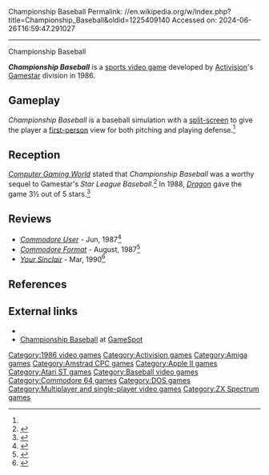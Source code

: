 Championship Baseball
Permalink: //en.wikipedia.org/w/index.php?title=Championship_Baseball&oldid=1225409140
Accessed on: 2024-06-26T16:59:47.291027



------
Championship Baseball
{{Short description|1986 video game}}
{{Infobox video game
| title        = Championship Baseball
| image        = Championship Baseball Coverart.png
| caption      = Cover art
| developer    = [[Scott Orr#Gamestar|Gamestar]]
| publisher    = {{vgrelease|WW|[[Activision]]|AU|Pactronics<ref>{{cite journal |last=Graney |first=Juris | title=Championship Baseball | journal=The Australian Commodore and Amiga Review | volume = 8 | issue=9 | date=September 1991 | url=https://archive.org/details/Australian_Commodore_and_Amiga_Review_The_Volume_8_Issue_9_1991-09_Saturday_Magazine_AU/page/n63 | accessdate=2020-10-16 | pages=62}}</ref>}}
| released     = 1986
| genre        = [[Sports video game|Sports]]
| modes        = [[Single-player video game|Single-player]] <br /> [[Multiplayer video game|Multiplayer]]
| platforms    = [[Amiga]], [[Amstrad CPC]], [[Apple II series|Apple II]], [[Atari ST]], [[Commodore 64]], [[MS-DOS]], [[ZX Spectrum]]
}}

'''''Championship Baseball''''' is a [[sports video game]] developed by [[Activision]]'s [[Scott Orr#Gamestar|Gamestar]] division in 1986.

==Gameplay==
''Championship Baseball'' is a baseball simulation with a [[Split screen (video games)|split-screen]] to give the player a [[First-person (video games)|first-person]] view for both pitching and playing defense.<ref name="Dragon132"/>

==Reception==
''[[Computer Gaming World]]'' stated that ''Championship Baseball'' was a worthy sequel to Gamestar's ''Star League Baseball''.<ref name="teverbaugh198703">{{cite magazine | title=Sports Scoreboard | magazine=[[Computer Gaming World]] | issue=35 | date=March 1987 | url=http://www.cgwmuseum.org/galleries/issues/cgw_35.pdf | accessdate=17 April 2016 | last=Teverbaugh | first=Rick | pages=14}}</ref> In 1988, ''[[Dragon (magazine)|Dragon]]'' gave the game 3½ out of 5 stars.<ref name="Dragon132">{{cite journal | title=The Role of Computers | last1=Lesser | last2=Lesser | last3=Lesser | first1=Hartley | first2=Patricia | first3=Kirk | journal=Dragon | issue=132 | date=April 1988 | pages=80–85}}</ref>

==Reviews==
*''[[Commodore User]]'' - Jun, 1987<ref>{{cite web |date=June 1987 |title=Commodore User Magazine Issue 45 |url=https://archive.org/details/commodore-user-magazine-45/page/n55/mode/2up}}</ref>
*''[[Commodore Format]]'' - August, 1987<ref>{{Cite web |date=August 1987 |orig-date= |title=Commodore Magazine Issue 35 |url=https://archive.org/details/35-your-commodore-magazine/page/n61/mode/2up}}</ref>
*''[[Your Sinclair]]'' - Mar, 1990<ref>{{cite web | url=https://archive.org/details/your-sinclair-51/page/n41/mode/2up | title=Your Sinclair Magazine Issue 51 | date=March 1990 }}</ref>

==References==
{{reflist}}

==External links==
*{{cite web|url=http://www.gamefaqs.com/computer/apple2/review/R13078.html|archiveurl=https://web.archive.org/web/20050124162607/http://www.gamefaqs.com/computer/apple2/review/R13078.html|archivedate=January 24, 2005|title=Championship Baseball review at GameFAQs|url-status=dead}}
*[http://www.gamespot.com/ast/sports/championshipbaseball/index.html Championship Baseball] at [[GameSpot]]

[[Category:1986 video games]]
[[Category:Activision games]]
[[Category:Amiga games]]
[[Category:Amstrad CPC games]]
[[Category:Apple II games]]
[[Category:Atari ST games]]
[[Category:Baseball video games]]
[[Category:Commodore 64 games]]
[[Category:DOS games]]
[[Category:Multiplayer and single-player video games]]
[[Category:ZX Spectrum games]]


{{Computer-game-stub}}